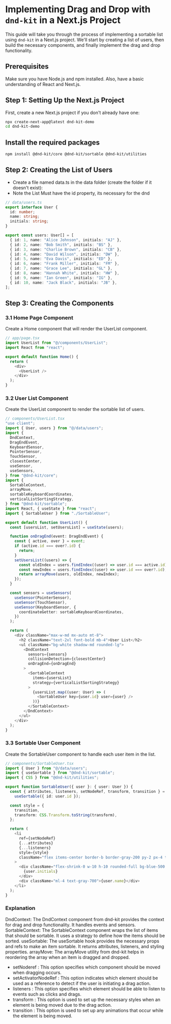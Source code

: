 # Implementing Drag and Drop with `dnd-kit` in a Next.js Project

This guide will take you through the process of implementing a sortable list using `dnd-kit` in a Next.js project. We'll start by creating a list of users, then build the necessary components, and finally implement the drag and drop functionality.

## Prerequisites

Make sure you have Node.js and npm installed. Also, have a basic understanding of React and Next.js.

## Step 1: Setting Up the Next.js Project

First, create a new Next.js project if you don't already have one:

```bash copy
npx create-next-app@latest dnd-kit-demo
cd dnd-kit-demo
```

## Install the required packages

```bash copy
npm install @dnd-kit/core @dnd-kit/sortable @dnd-kit/utilities

```

## Step 2: Creating the List of Users

- Create a file named data.ts in the data folder (create the folder if it doesn't exist):
- Note the List Must have the id property, its necessary for the dnd

```ts copy
// data/users.ts
export interface User {
  id: number;
  name: string;
  initials: string;
}

export const users: User[] = [
  { id: 1, name: "Alice Johnson", initials: "AJ" },
  { id: 2, name: "Bob Smith", initials: "BS" },
  { id: 3, name: "Charlie Brown", initials: "CB" },
  { id: 4, name: "David Wilson", initials: "DW" },
  { id: 5, name: "Eva Davis", initials: "ED" },
  { id: 6, name: "Frank Miller", initials: "FM" },
  { id: 7, name: "Grace Lee", initials: "GL" },
  { id: 8, name: "Hannah White", initials: "HW" },
  { id: 9, name: "Ian Green", initials: "IG" },
  { id: 10, name: "Jack Black", initials: "JB" },
];
```

## Step 3: Creating the Components

### 3.1 Home Page Component

Create a Home component that will render the UserList component.

```ts copy
// app/page.tsx
import UserList from "@/components/UserList";
import React from "react";

export default function Home() {
  return (
    <div>
      <UserList />
    </div>
  );
}
```

### 3.2 User List Component

Create the UserList component to render the sortable list of users.

```ts copy
// components/UserList.tsx
"use client";
import { User, users } from "@/data/users";
import {
  DndContext,
  DragEndEvent,
  KeyboardSensor,
  PointerSensor,
  TouchSensor,
  closestCenter,
  useSensor,
  useSensors,
} from "@dnd-kit/core";
import {
  SortableContext,
  arrayMove,
  sortableKeyboardCoordinates,
  verticalListSortingStrategy,
} from "@dnd-kit/sortable";
import React, { useState } from "react";
import { SortableUser } from "./SortableUser";

export default function UserList() {
  const [usersList, setUsersList] = useState(users);

  function onDragEnd(event: DragEndEvent) {
    const { active, over } = event;
    if (active.id === over?.id) {
      return;
    }
    setUsersList((users) => {
      const oldIndex = users.findIndex((user) => user.id === active.id);
      const newIndex = users.findIndex((user) => user.id === over?.id);
      return arrayMove(users, oldIndex, newIndex);
    });
  }

  const sensors = useSensors(
    useSensor(PointerSensor),
    useSensor(TouchSensor),
    useSensor(KeyboardSensor, {
      coordinateGetter: sortableKeyboardCoordinates,
    })
  );

  return (
    <div className="max-w-md mx-auto mt-8">
      <h2 className="text-2xl font-bold mb-4">User List</h2>
      <ul className="bg-white shadow-md rounded-lg">
        <DndContext
          sensors={sensors}
          collisionDetection={closestCenter}
          onDragEnd={onDragEnd}
        >
          <SortableContext
            items={usersList}
            strategy={verticalListSortingStrategy}
          >
            {usersList.map((user: User) => (
              <SortableUser key={user.id} user={user} />
            ))}
          </SortableContext>
        </DndContext>
      </ul>
    </div>
  );
}
```

### 3.3 Sortable User Component

Create the SortableUser component to handle each user item in the list.

```ts copy
// components/SortableUser.tsx
import { User } from "@/data/users";
import { useSortable } from "@dnd-kit/sortable";
import { CSS } from "@dnd-kit/utilities";

export function SortableUser({ user }: { user: User }) {
  const { attributes, listeners, setNodeRef, transform, transition } =
    useSortable({ id: user.id });

  const style = {
    transition,
    transform: CSS.Transform.toString(transform),
  };

  return (
    <li
      ref={setNodeRef}
      {...attributes}
      {...listeners}
      style={style}
      className="flex items-center border-b border-gray-200 py-2 px-4 touch-action-none"
    >
      <div className="flex-shrink-0 w-10 h-10 rounded-full bg-blue-500 text-white flex items-center justify-center">
        {user.initials}
      </div>
      <div className="ml-4 text-gray-700">{user.name}</div>
    </li>
  );
}
```

### Explanation

DndContext: The DndContext component from dnd-kit provides the context for drag and drop functionality. It handles events and sensors.
SortableContext: The SortableContext component wraps the list of items that should be sortable. It uses a strategy to define how the items should be sorted.
useSortable: The useSortable hook provides the necessary props and refs to make an item sortable. It returns attributes, listeners, and styling properties.
arrayMove: The arrayMove utility from dnd-kit helps in reordering the array when an item is dragged and dropped.

- setNoderef : This option specifies which component should be moved when dragging occurs.
- setActivatorNodeRef : This option indicates which element should be used as a reference to detect if the user is initiating a drag action.
- listeners : This option specifies which element should be able to listen to events such as clicks and drags.
- transform : This option is used to set up the necessary styles when an element is being moved due to the drag action.
- transition : This option is used to set up any animations that occur while the element is being moved.
